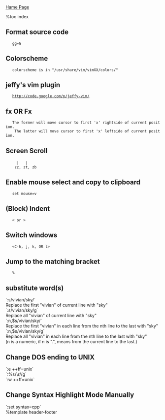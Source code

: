 [[index|Hame Page]]

%toc index

== Format source code ==
    gg=G<br>

== Colorscheme ==
    colorscheme is in "/usr/share/vim/vimXX/colors/"<br>

== jeffy's vim plugin ==
	http://code.google.com/p/jeffy-vim/

== fx OR Fx ==
	The former will move cursor to first 'x' rightside of current position.<br>
	The latter will move cursor to first 'x' leftside of current position.<br>

== Screen Scroll ==
	<C-E> <C-Y> | <C-D> <C-U> | <C-F> <C-B><br>
	zz, zt, zb<br>

== Enable mouse select and copy to clipboard ==
	set mouse=v<br>

== (Block) Indent ==
	< or ><br>

== Switch windows ==
	<C-h, j, k, OR l><br>

== Jump to the matching bracket ==
	%<br>

== substitute word(s) ==
`:s/vivian/sky/`<br>
Replace the first "vivian" of current line with "sky"<br>
`:s/vivian/sky/g`<br>
Replace all "vivian" of current line with "sky"<br>
`:n,$s/vivian/sky/`<br>
Replace the first "vivian" in each line from the nth line to the last with "sky"<br>
`:n,$s/vivian/sky/g`<br>
Replace all "vivian" in each line from the nth line to the last with "sky"<br>
(n is a numeric, if n is ".", means from the current line to the last.)<br>

== Change DOS ending to UNIX ==
`:e ++ff=unix`<br>
`:%s/\r//g`<br>
`:w ++ff=unix`<br>

== Change Syntax Highlight Mode Manually ==
`:set syntax=cpp`<br>

%template header-footer
